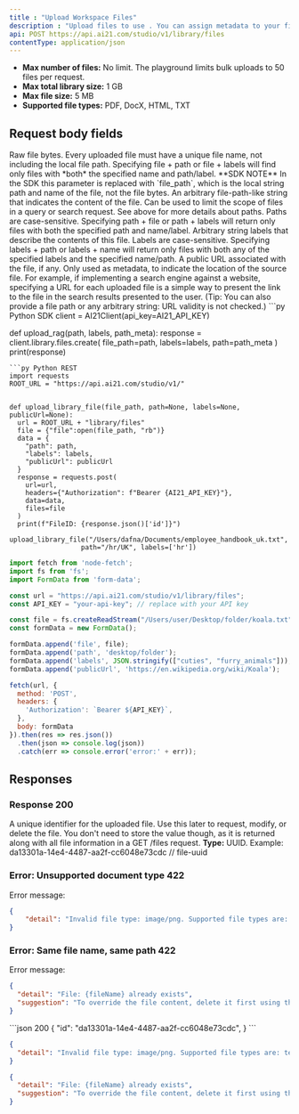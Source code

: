 ```yaml
---
title : "Upload Workspace Files"
description : "Upload files to use . You can assign metadata to your files to limit searches to specific files by file metadata. There is no bulk upload method; files must be loaded one at a time."
api: POST https://api.ai21.com/studio/v1/library/files
contentType: application/json
---
```


- **Max number of files:** No limit. The playground limits bulk uploads to 50 files per request.
- **Max total library size:** 1 GB
- **Max file size:** 5 MB
- **Supported file types:** PDF, DocX, HTML, TXT


## Request body fields

<ParamField body="file" type="string" required>
  Raw file bytes. Every uploaded file must have a unique file name, not including the local file path. Specifying file + path or file + labels will find only files with *both* the specified name and path/label. **SDK NOTE** In the SDK this parameter is replaced with `file_path`, which is the local string path and name of the file, not the file bytes.
</ParamField>

<ParamField body="path" type="string" optional>
  An arbitrary file-path-like string that indicates the content of the file. Can be used to limit the scope of files in a query or search request. See above for more details about paths. Paths are case-sensitive. Specifying path + file or path + labels will return only files with both the specified path and name/label.
</ParamField>

<ParamField body="labels" type="array of strings" optional>
  Arbitrary string labels that describe the contents of this file. Labels are case-sensitive. Specifying labels + path or labels + name will return only files with both any of the specified labels and the specified name/path.
</ParamField>

<ParamField body="publicUrl" type="string" optional>
  A public URL associated with the file, if any. Only used as metadata, to indicate the location of the source file. For example, if implementing a search engine against a website, specifying a URL for each uploaded file is a simple way to present the link to the file in the search results presented to the user. (Tip: You can also provide a file path or any arbitrary string: URL validity is not checked.)
</ParamField>

<RequestExample>
```py Python SDK
client = AI21Client(api_key=AI21_API_KEY)

def upload_rag(path, labels, path_meta):
    response = client.library.files.create(
        file_path=path,
        labels=labels,
        path=path_meta
    )
    print(response)

```
```py Python REST
import requests
ROOT_URL = "https://api.ai21.com/studio/v1/"


def upload_library_file(file_path, path=None, labels=None, publicUrl=None):
  url = ROOT_URL + "library/files"
  file = {"file":open(file_path, "rb")}
  data = {
    "path": path,
    "labels": labels,
    "publicUrl": publicUrl
  }
  response = requests.post(
    url=url,
    headers={"Authorization": f"Bearer {AI21_API_KEY}"},
    data=data,
    files=file
  )
  print(f"FileID: {response.json()['id']}")
  
upload_library_file("/Users/dafna/Documents/employee_handbook_uk.txt",
                  path="/hr/UK", labels=['hr'])
```
```js Node.js
import fetch from 'node-fetch';
import fs from 'fs';
import FormData from 'form-data';

const url = "https://api.ai21.com/studio/v1/library/files";
const API_KEY = "your-api-key"; // replace with your API key

const file = fs.createReadStream("/Users/user/Desktop/folder/koala.txt");
const formData = new FormData();

formData.append('file', file);
formData.append('path', 'desktop/folder');
formData.append('labels', JSON.stringify(["cuties", "furry_animals"]));
formData.append('publicUrl', 'https://en.wikipedia.org/wiki/Koala');

fetch(url, {
  method: 'POST',
  headers: {
    'Authorization': `Bearer ${API_KEY}`,
  },
  body: formData
}).then(res => res.json())
  .then(json => console.log(json))
  .catch(err => console.error('error:' + err));

```
</RequestExample>

## Responses

### Response 200
A unique identifier for the uploaded file. Use this later to request, modify, or delete the file. You don't need to store the value though, as it is returned along with all file information in a GET /files request. **Type:** UUID. Example: da13301a-14e4-4487-aa2f-cc6048e73cdc // file-uuid

### Error: Unsupported document type 422
Error message:

```json
{
    "detail": "Invalid file type: image/png. Supported file types are: text/plain, text/html, application/docx, application/pdf"
}
```

### Error: Same file name, same path 422
Error message:

```json
{
  "detail": "File: {fileName} already exists",
  "suggestion": "To override the file content, delete it first using the DELETE endpoint"
}
```

<ResponseExample>
```json 200
{
  "id": "da13301a-14e4-4487-aa2f-cc6048e73cdc",
}
```

```json 422 Unsupported document type
{
  "detail": "Invalid file type: image/png. Supported file types are: text/plain, text/html, application/docx, application/pdf"
}
```

```json 422 Same file name, same path
{
  "detail": "File: {fileName} already exists",
  "suggestion": "To override the file content, delete it first using the DELETE endpoint"
}
```

</ResponseExample>

